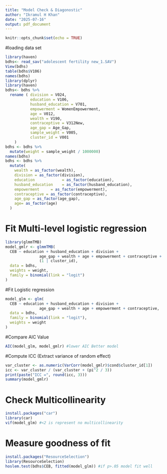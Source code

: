 ```yaml
---
title: "Model Check & Diagonostic"
author: "Ikramul H Khan"
date: "2025-07-16"
output: pdf_document
---
```


```r
knitr::opts_chunk$set(echo = TRUE)
```
#loading data set
```r
library(haven)
bdhs<- read_sav("adolescent fertility new_1.SAV")
View(bdhs)
table(bdhs$V106)
names(bdhs)
library(dplyr)
library(haven)
bdhs<- bdhs %>%
  rename ( division = V024,
           education = V106,
           husband_education = V701,
           empowerment = WomenEmpowerment,
           age = V012,
           wealth = V190,
           contraceptive = V312New,
           age_gap = Age_Gap,
           sample_weight = V005,
           cluster_id = V001
    )
bdhs <- bdhs %>%
  mutate(weight = sample_weight / 1000000)
names(bdhs)
bdhs <- bdhs %>%
  mutate(
    wealth = as_factor(wealth),
    division = as_factor(division),
    education            = as_factor(education),
    husband_education    = as_factor(husband_education),
    empowerment     = as_factor(empowerment),
    contraceptive = as_factor(contraceptive),
    age_gap = as_factor(age_gap),
    age= as_factor(age)
  )
```
# Fit Multi-level logistic regression
```r
library(glmmTMB)
model_gmlr <- glmmTMB(
  CEB ~ education + husband_education + division +
               age_gap + wealth + age + empowerment + contraceptive +
               (1 | cluster_id),
  data = bdhs,
  weights = weight,
  family = binomial(link = "logit")
)


```
#Fit Logistic regression
```r
model_glm <- glm(
  CEB ~ education + husband_education + division +
               age_gap + wealth + age + empowerment + contraceptive,
  data = bdhs,
  family = binomial(link = "logit"),
  weights = weight
)
```

#Compare AIC Value
```r
AIC(model_glm, model_gmlr) #lower AIC Better model

```
#Compute ICC (Extract variance of random effect)
```r
var_cluster <- as.numeric(VarCorr(model_gmlr)$cond$cluster_id[1])
icc <- var_cluster / (var_cluster + (pi^2 / 3))
print(paste("ICC =", round(icc, 3)))
summary(model_gmlr)
```
# Check Multicollinearity
```r
install.packages("car")
library(car)
vif(model_glm) #<2 is represent no multicollinearity
```
# Measure goodness of fit
```r
install.packages("ResourceSelection")
library(ResourceSelection)
hoslem.test(bdhs$CEB, fitted(model_glm)) #if p>.05 model fit well
```
